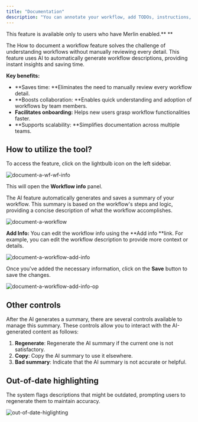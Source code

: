 ```yaml
---
title: "Documentation"
description: "You can annotate your workflow, add TODOs, instructions, links or images by filling out the Workflow description field"
---
```


<Info>
This feature is available only to users who have Merlin enabled.** **
</Info>

The How to document a workflow feature solves the challenge of understanding workflows without manually reviewing every detail. This feature uses AI to automatically generate workflow descriptions, providing instant insights and saving time.

**Key benefits:**

- **Saves time: **Eliminates the need to manually review every workflow detail.
- **Boosts collaboration: **Enables quick understanding and adoption of workflows by team members.
- **Facilitates onboarding:** Helps new users grasp workflow functionalities faster.
- **Supports scalability: **Simplifies documentation across multiple teams.

## **How to utilize the tool?**

To access the feature, click on the lightbulb icon on the left sidebar.

![document-a-wf-wf-info](/images/platform/automation-integration/workflow-settings/documentation/1l76KGcqUJtZZE2US144cH_document-a-wf-wf-info.png)

 This will open the **Workflow info** panel. 

The AI feature automatically generates and saves a summary of your workflow. This summary is based on the workflow's steps and logic, providing a concise description of what the workflow accomplishes.

![document-a-workflow](/images/platform/automation-integration/workflow-settings/documentation/7ieGDDijz0fm4gYdebB3FC_document-a-workflow.png)

**Add Info:** You can edit the workflow info using the **Add info **link. For example, you can edit the workflow description to provide more context or details. 

![document-a-workflow-add-info](/images/platform/automation-integration/workflow-settings/documentation/6LOFnbm5yfk5S4265NFZ3H_document-a-workflow-add-info.png)

Once you've added the necessary information, click on the **Save** button to save the changes.

![document-a-workflow-add-info-op](/images/platform/automation-integration/workflow-settings/documentation/6kYmj6fJThbBELhqlftryD_document-a-workflow-add-info-op.png)

## **Other controls**

After the AI generates a summary, there are several controls available to manage this summary. These controls allow you to interact with the AI-generated content as follows:

1. **Regenerate**: Regenerate the AI summary if the current one is not satisfactory.
2. **Copy**: Copy the AI summary to use it elsewhere.
3. **Bad summary**: Indicate that the AI summary is not accurate or helpful.

## **Out-of-date highlighting**

The system flags descriptions that might be outdated, prompting users to regenerate them to maintain accuracy.

![out-of-date-higlighting](/images/platform/automation-integration/workflow-settings/documentation/3W3ehFuBmNSBAWK17b7V9j_out-of-date-higlighting.png)
